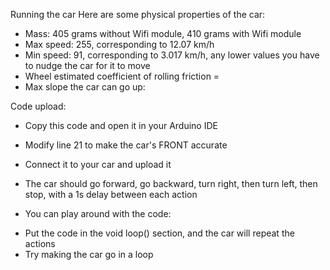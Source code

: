 Running the car 
Here are some physical properties of the car: 
- Mass: 405 grams without Wifi module, 410 grams with Wifi module
- Max speed: 255, corresponding to 12.07 km/h
- Min speed: 91, corresponding to 3.017 km/h, any lower values you have to nudge the car for it to move 
- Wheel estimated coefficient of rolling friction = 
- Max slope the car can go up: 

Code upload: 
- Copy this code and open it in your Arduino IDE

- Modify line 21 to make the car's FRONT accurate
- Connect it to your car and upload it
- The car should go forward, go backward, turn right, then turn left, then stop, with a 1s delay between each action 

- You can play around with the code: 
+ Put the code in the void loop() section, and the car will repeat the actions 
+ Try making the car go in a loop

